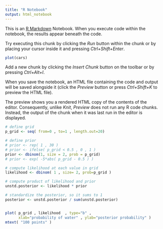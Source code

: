 ```yaml
---
title: "R Notebook"
output: html_notebook
---
```


This is an [R Markdown](http://rmarkdown.rstudio.com) Notebook. When you execute code within the notebook, the results appear beneath the code. 

Try executing this chunk by clicking the *Run* button within the chunk or by placing your cursor inside it and pressing *Ctrl+Shift+Enter*. 

```r
plot(cars)
```

Add a new chunk by clicking the *Insert Chunk* button on the toolbar or by pressing *Ctrl+Alt+I*.

When you save the notebook, an HTML file containing the code and output will be saved alongside it (click the *Preview* button or press *Ctrl+Shift+K* to preview the HTML file).

The preview shows you a rendered HTML copy of the contents of the editor. Consequently, unlike *Knit*, *Preview* does not run any R code chunks. Instead, the output of the chunk when it was last run in the editor is displayed.


```r
# define grid
p_grid <- seq( from=0 , to=1 , length.out=20)

# define prior
# prior <- rep( 1 , 30 )
# prior <- ifelse( p_grid < 0.5 , 0 , 1 )
prior <- dbinom(1, size = 2, prob = p_grid)
# prior <- exp( -5*abs( p_grid - 0.5 ) )

# compute likelihood at each value in grid
likelihood <- dbinom( 1 , size= 2, prob=p_grid )

# compute product of likelihood and prior
unstd.posterior <- likelihood * prior

# standardize the posterior, so it sums to 1
posterior <- unstd.posterior / sum(unstd.posterior)


plot( p_grid , likelihood  , type="b" ,
      xlab="probability of water" , ylab="posterior probability" )
mtext( "100 points" )
```

